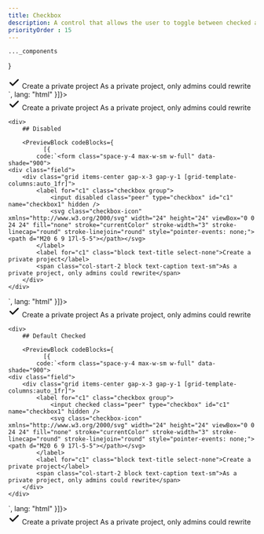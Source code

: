 ```yaml
---
title: Checkbox
description: A control that allows the user to toggle between checked and not checked.
priorityOrder : 15
---
```



    ..._components
}

<div className="space-y-20">
    <PreviewBlock codeBlocks={
              [{
            code:`<form class="space-y-4 max-w-sm w-full" data-shade="900">
    <div class="field">
        <div class="grid items-center gap-x-3 gap-y-1 [grid-template-columns:auto_1fr]">
            <label for="c1" class="checkbox group">
                <input class="peer" type="checkbox" id="c1" name="checkbox1" hidden />
                <svg class="checkbox-icon" xmlns="http://www.w3.org/2000/svg" width="24" height="24" viewBox="0 0 24 24" fill="none" stroke="currentColor" stroke-width="3" stroke-linecap="round" stroke-linejoin="round" style="pointer-events: none;"><path d="M20 6 9 17l-5-5"></path></svg>
            </label>
            <label for="c1" class="block text-title select-none">Create a private project</label>
            <span class="col-start-2 block text-caption text-sm">As a private project, only admins could rewrite</span>
        </div>
    </div>
</form>`,
              lang: "html"
          }]}>
        <form class="space-y-4 max-w-sm w-full" data-shade="900">
            <div class="field">
                <div class="grid items-center gap-x-3 gap-y-1 [grid-template-columns:auto_1fr]">
                    <label for="c1" class="checkbox group">
                        <input class="peer" type="checkbox" id="c1" name="checkbox1" hidden />
                        <svg class="checkbox-icon" xmlns="http://www.w3.org/2000/svg" width="24" height="24" viewBox="0 0 24 24" fill="none" stroke="currentColor" stroke-width="3" stroke-linecap="round" stroke-linejoin="round" style="pointer-events: none;"><path d="M20 6 9 17l-5-5"></path></svg>
                    </label>
                    <label for="c1" class="block text-title select-none">Create a private project</label>
                    <span class="col-start-2 block text-caption text-sm">As a private project, only admins could rewrite</span>
                </div>
            </div>
        </form>
    </PreviewBlock>

    <div>
        ## Disabled

        <PreviewBlock codeBlocks={
              [{
            code:`<form class="space-y-4 max-w-sm w-full" data-shade="900">
    <div class="field">
        <div class="grid items-center gap-x-3 gap-y-1 [grid-template-columns:auto_1fr]">
            <label for="c1" class="checkbox group">
                <input disabled class="peer" type="checkbox" id="c1" name="checkbox1" hidden />
                <svg class="checkbox-icon" xmlns="http://www.w3.org/2000/svg" width="24" height="24" viewBox="0 0 24 24" fill="none" stroke="currentColor" stroke-width="3" stroke-linecap="round" stroke-linejoin="round" style="pointer-events: none;"><path d="M20 6 9 17l-5-5"></path></svg>
            </label>
            <label for="c1" class="block text-title select-none">Create a private project</label>
            <span class="col-start-2 block text-caption text-sm">As a private project, only admins could rewrite</span>
        </div>
    </div>
</form>`,
              lang: "html"
          }]}>
            <form class="space-y-4 max-w-sm w-full" data-shade="900">
                <div class="field">
                    <div class="grid items-center gap-x-3 gap-y-1 [grid-template-columns:auto_1fr]">
                        <label for="c1" class="checkbox group">
                            <input disabled class="peer" type="checkbox" id="c1" name="checkbox1" hidden />
                            <svg class="checkbox-icon" xmlns="http://www.w3.org/2000/svg" width="24" height="24" viewBox="0 0 24 24" fill="none" stroke="currentColor" stroke-width="3" stroke-linecap="round" stroke-linejoin="round" style="pointer-events: none;"><path d="M20 6 9 17l-5-5"></path></svg>
                        </label>
                        <label for="c1" class="block text-title select-none">Create a private project</label>
                        <span class="col-start-2 block text-caption text-sm">As a private project, only admins could rewrite</span>
                    </div>
                </div>
            </form>
        </PreviewBlock>
    </div>

    <div>
        ## Default Checked

        <PreviewBlock codeBlocks={
              [{
            code:`<form class="space-y-4 max-w-sm w-full" data-shade="900">
    <div class="field">
        <div class="grid items-center gap-x-3 gap-y-1 [grid-template-columns:auto_1fr]">
            <label for="c1" class="checkbox group">
                <input checked class="peer" type="checkbox" id="c1" name="checkbox1" hidden />
                <svg class="checkbox-icon" xmlns="http://www.w3.org/2000/svg" width="24" height="24" viewBox="0 0 24 24" fill="none" stroke="currentColor" stroke-width="3" stroke-linecap="round" stroke-linejoin="round" style="pointer-events: none;"><path d="M20 6 9 17l-5-5"></path></svg>
            </label>
            <label for="c1" class="block text-title select-none">Create a private project</label>
            <span class="col-start-2 block text-caption text-sm">As a private project, only admins could rewrite</span>
        </div>
    </div>
</form>`,
              lang: "html"
          }]}>
            <form class="space-y-4 max-w-sm w-full" data-shade="900">
                <div class="field">
                    <div class="grid items-center gap-x-3 gap-y-1 [grid-template-columns:auto_1fr]">
                        <label for="c2" class="checkbox group">
                            <input checked class="peer" type="checkbox" id="c2" name="checkbox2" hidden />
                            <svg class="checkbox-icon" xmlns="http://www.w3.org/2000/svg" width="24" height="24" viewBox="0 0 24 24" fill="none" stroke="currentColor" stroke-width="3" stroke-linecap="round" stroke-linejoin="round" style="pointer-events: none;"><path d="M20 6 9 17l-5-5"></path></svg>
                        </label>
                        <label for="c2" class="block text-title select-none">Create a private project</label>
                        <span class="col-start-2 block text-caption text-sm">As a private project, only admins could rewrite</span>
                    </div>
                </div>
            </form>
        </PreviewBlock>
    </div>
</div>
